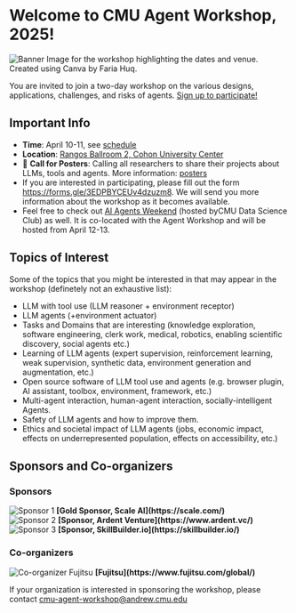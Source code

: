
# Welcome to CMU Agent Workshop, 2025!

<Image src={cover} alt="Banner Image for the workshop highlighting the dates and venue. Created using Canva by Faria Huq."/>
 
You are invited to join a two-day workshop on the various designs, applications, challenges, and risks of agents. [Sign up to participate!](https://forms.gle/3EDPBYCEUv4dzuzm8)

## Important Info
- __Time__: April 10-11, see [schedule](/schedule)
- __Location__: [Rangos Ballroom 2, Cohon University Center](https://www.cmu.edu/cohon-university-center/images/floor-plans/CUC_2.pdf)
- 🚀 __Call for Posters__: Calling all researchers to share their projects about LLMs, tools and agents. More information: [posters](/posters)
- If you are interested in participating, please fill out the form https://forms.gle/3EDPBYCEUv4dzuzm8. We will send you more information about the workshop as it becomes available.
- Feel free to check out [AI Agents Weekend](https://cmudsc.com/agents/) (hosted byCMU Data Science Club) as well. It is co-located with the Agent Workshop and will be hosted from April 12-13.

## Topics of Interest
Some of the topics that you might be interested in that may appear in the workshop (definetely not an exhaustive list):

- LLM with tool use (LLM reasoner + environment receptor)
- LLM agents (+environment actuator)
- Tasks and Domains that are interesting (knowledge exploration, software engineering, clerk work, medical, robotics, enabling scientific discovery, social agents etc.)
- Learning of LLM agents (expert supervision, reinforcement learning, weak supervision, synthetic data, environment generation and augmentation, etc.)
- Open source software of LLM tool use and agents (e.g. browser plugin, AI assistant, toolbox, environment, framework, etc.)
- Multi-agent interaction, human-agent interaction, socially-intelligent Agents.
- Safety of LLM agents and how to improve them.
- Ethics and societal impact of LLM agents (jobs, economic impact, effects on underrepresented population, effects on accessibility, etc.)

## Sponsors and Co-organizers

### Sponsors
<div style={{ display: 'flex', justifyContent: 'center', gap: '2rem', paddingTop: '1rem', alignItems: 'center' }}>
  <div style={{ textAlign: 'center', display: 'flex', flexDirection: 'column', alignItems: 'center' }}>
    <Image 
      src={scale} 
      alt="Sponsor 1" 
      width={100} 
      height={100}  
        />
    <strong style={{ marginTop: '0.5rem' }}>[Gold Sponsor, Scale AI](https://scale.com/)</strong>
  </div>
  <div style={{ textAlign: 'center', display: 'flex', flexDirection: 'column', alignItems: 'center' }}>
    <Image 
          src={ardent_logo} 
          alt="Sponsor 2" 
          width={120} 
          height={100} 
        />
    <strong style={{ marginTop: '0.5rem' }}>[Sponsor, Ardent Venture](https://www.ardent.vc/)</strong>
  </div>
  <div style={{ textAlign: 'center', display: 'flex', flexDirection: 'column', alignItems: 'center' }}>
    <Image 
          src={skillbuilder_logo} 
          alt="Sponsor 3" 
          width={120} 
          height={40} 
        />
    <strong style={{ marginTop: '0.5rem' }}>[Sponsor, SkillBuilder.io](https://skillbuilder.io/)</strong>
  </div>
</div>

### Co-organizers
<div style={{ display: 'flex', justifyContent: 'center', gap: '2rem', paddingTop: '1rem', alignItems: 'center' }}>
  <div style={{ textAlign: 'center', display: 'flex', flexDirection: 'column', alignItems: 'center' }}>
    <Image 
          src={fujitsu_logo} 
          alt="Co-organizer Fujitsu" 
          width={200} 
          height={70} 
        />
    <strong style={{ marginTop: '0.5rem' }}>[Fujitsu](https://www.fujitsu.com/global/)</strong>
  </div>
</div>

If your organization is interested in sponsoring the workshop, please contact cmu-agent-workshop@andrew.cmu.edu